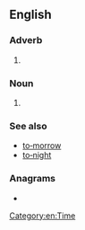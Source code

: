 {{also|today}}
==English==

===Adverb===
{{en-adv|-|head=[[to]][[‐]][[day]]}}

# {{alternative spelling of|en|today}}

===Noun===
{{en-noun|head=[[to]][[‐]][[day]]}}

# {{alternative spelling of|en|today}}

===See also===
* [[to‐morrow]]
* [[to‐night]]

===Anagrams===
* {{anagrams|en|a=adoty|toady}}

[[Category:en:Time]]